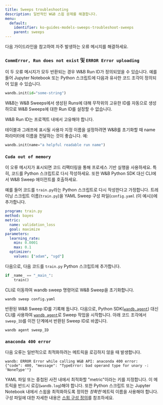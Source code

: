 ```yaml
---
title: Sweeps troubleshooting
description: 일반적인 W&B 스윕 문제를 해결합니다.
menu:
  default:
    identifier: ko-guides-models-sweeps-troubleshoot-sweeps
    parent: sweeps
---
```


다음 가이드라인을 참고하여 자주 발생하는 오류 메시지를 해결하세요.

### `CommError, Run does not exist` 및 `ERROR Error uploading`

이 두 오류 메시지가 모두 반환되는 경우 W&B Run ID가 정의되었을 수 있습니다. 예를 들어 Jupyter Notebook 또는 Python 스크립트에 다음과 유사한 코드 조각이 정의되어 있을 수 있습니다.

```python
wandb.init(id="some-string")
```

W&B는 W&B Sweeps에서 생성된 Runs에 대해 무작위의 고유한 ID를 자동으로 생성하므로 W&B Sweeps에 대한 Run ID를 설정할 수 없습니다.

W&B Run ID는 프로젝트 내에서 고유해야 합니다.

테이블과 그래프에 표시될 사용자 지정 이름을 설정하려면 W&B를 초기화할 때 name 파라미터에 이름을 전달하는 것이 좋습니다. 예:

```python
wandb.init(name="a helpful readable run name")
```

### `Cuda out of memory`

이 오류 메시지가 표시되면 코드 리팩터링을 통해 프로세스 기반 실행을 사용하세요. 특히, 코드를 Python 스크립트로 다시 작성하세요. 또한 W&B Python SDK 대신 CLI에서 W&B Sweep 에이전트를 호출하세요.

예를 들어 코드를 `train.py`라는 Python 스크립트로 다시 작성한다고 가정합니다. 트레이닝 스크립트 이름(`train.py`)을 YAML Sweep 구성 파일(`config.yaml` (이 예시))에 추가합니다.

```yaml
program: train.py
method: bayes
metric:
  name: validation_loss
  goal: maximize
parameters:
  learning_rate:
    min: 0.0001
    max: 0.1
  optimizer:
    values: ["adam", "sgd"]
```

다음으로, 다음 코드를 `train.py` Python 스크립트에 추가합니다.

```python
if _name_ == "_main_":
    train()
```

CLI로 이동하여 wandb sweep 명령어로 W&B Sweep을 초기화합니다.

```shell
wandb sweep config.yaml
```

반환된 W&B Sweep ID를 기록해 둡니다. 다음으로, Python SDK([`wandb.agent`](/ko/models/ref/python/agent)) 대신 CLI를 사용하여 [`wandb agent`](/ko/models/ref/cli/wandb-agent)로 Sweep 작업을 시작합니다. 아래 코드 조각에서 `sweep_ID`를 이전 단계에서 반환된 Sweep ID로 바꿉니다.

```shell
wandb agent sweep_ID
```

### `anaconda 400 error`

다음 오류는 일반적으로 최적화하려는 메트릭을 로깅하지 않을 때 발생합니다.

```shell
wandb: ERROR Error while calling W&B API: anaconda 400 error: 
{"code": 400, "message": "TypeError: bad operand type for unary -: 'NoneType'"}
```

YAML 파일 또는 중첩된 사전 내에서 최적화할 "metric"이라는 키를 지정합니다. 이 메트릭을 반드시 로깅(`wandb.log`)해야 합니다. 또한 Python 스크립트 또는 Jupyter Notebook 내에서 스윕을 최적화하도록 정의한 _정확한_ 메트릭 이름을 사용해야 합니다. 구성 파일에 대한 자세한 내용은 [스윕 구성 정의](/ko/models/sweeps/define-sweep-configuration/)를 참조하세요.
